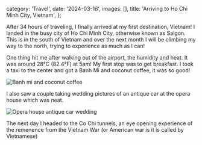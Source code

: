   category: 'Travel',
  date: '2024-03-16',
  images: [],
  title: 'Arriving to Ho Chi Minh City, Vietnam',
};

After 34 hours of traveling, I finally arrived at my first destination, Vietnam! I landed in the busy city of Ho Chi Minh City, otherwise known as Saigon. This is in the south of Vietnam and over the next month I will be climbing my way to the north, trying to experience as much as I can!

One thing hit me after walking out of the airport, the humidity and heat. It was around 28°C (82.4°F) at 5am! My first stop was to get breakfast. I took a taxi to the center and got a Banh Mi and coconut coffee, it was so good!

![Banh mi and coconut coffee](/ho-chi-minh-city/banh-mi.png 'Banh mi and coconut coffee')

I also saw a couple taking wedding pictures of an antique car at the opera house which was neat.

![Opera house antique car wedding](/ho-chi-minh-city/opera-wedding.png 'Opera house antique car wedding')

The next day I headed to the Co Chi tunnels, an eye opening experience of the remenence from the Vietnam War (or American war is it is called by Vietnamese)
